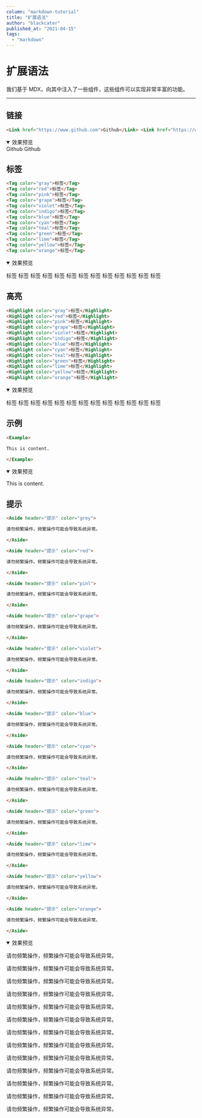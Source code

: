 ```yaml
---
column: "markdown-tutorial"
title: "扩展语法"
author: "blackcater"
published_at: "2021-04-15"
tags:
  - "markdown"
---
```


# 扩展语法

我们基于 MDX，向其中注入了一些组件，这些组件可以实现非常丰富的功能。

---

## 链接

```markdown
<Link href="https://www.github.com">Github</Link> <Link href="https://www.github.com" showIcon>Github</Link>
```

<details open>
  <summary>效果预览</summary>

<Example>

<Link href="https://www.github.com">Github</Link> <Link
  href="https://www.github.com"
  showIcon
>
  Github
</Link>

</Example>

</details>

## 标签

```markdown
<Tag color="gray">标签</Tag>
<Tag color="red">标签</Tag>
<Tag color="pink">标签</Tag>
<Tag color="grape">标签</Tag>
<Tag color="violet">标签</Tag>
<Tag color="indigo">标签</Tag>
<Tag color="blue">标签</Tag>
<Tag color="cyan">标签</Tag>
<Tag color="teal">标签</Tag>
<Tag color="green">标签</Tag>
<Tag color="lime">标签</Tag>
<Tag color="yellow">标签</Tag>
<Tag color="orange">标签</Tag>
```

<details open>
  <summary>效果预览</summary>

<Example>

<Tag color="gray">标签</Tag>
<Tag color="red">标签</Tag>
<Tag color="pink">标签</Tag>
<Tag color="grape">标签</Tag>
<Tag color="violet">标签</Tag>
<Tag color="indigo">标签</Tag>
<Tag color="blue">标签</Tag>
<Tag color="cyan">标签</Tag>
<Tag color="teal">标签</Tag>
<Tag color="green">标签</Tag>
<Tag color="lime">标签</Tag>
<Tag color="yellow">标签</Tag>
<Tag color="orange">标签</Tag>

</Example>

</details>

## 高亮

```markdown
<Highlight color="gray">标签</Highlight>
<Highlight color="red">标签</Highlight>
<Highlight color="pink">标签</Highlight>
<Highlight color="grape">标签</Highlight>
<Highlight color="violet">标签</Highlight>
<Highlight color="indigo">标签</Highlight>
<Highlight color="blue">标签</Highlight>
<Highlight color="cyan">标签</Highlight>
<Highlight color="teal">标签</Highlight>
<Highlight color="green">标签</Highlight>
<Highlight color="lime">标签</Highlight>
<Highlight color="yellow">标签</Highlight>
<Highlight color="orange">标签</Highlight>
```

<details open>
  <summary>效果预览</summary>

<Example>

<Highlight color="gray">标签</Highlight>
<Highlight color="red">标签</Highlight>
<Highlight color="pink">标签</Highlight>
<Highlight color="grape">标签</Highlight>
<Highlight color="violet">标签</Highlight>
<Highlight color="indigo">标签</Highlight>
<Highlight color="blue">标签</Highlight>
<Highlight color="cyan">标签</Highlight>
<Highlight color="teal">标签</Highlight>
<Highlight color="green">标签</Highlight>
<Highlight color="lime">标签</Highlight>
<Highlight color="yellow">标签</Highlight>
<Highlight color="orange">标签</Highlight>

</Example>

</details>

## 示例

```markdown
<Example>

This is content.

</Example>
```

<details open>
  <summary>效果预览</summary>

<Example>

<Example>

This is content.

</Example>

</Example>

</details>

## 提示

```markdown
<Aside header="提示" color="grey">

请勿频繁操作，频繁操作可能会导致系统异常。

</Aside>

<Aside header="提示" color="red">

请勿频繁操作，频繁操作可能会导致系统异常。

</Aside>

<Aside header="提示" color="pinl">

请勿频繁操作，频繁操作可能会导致系统异常。

</Aside>

<Aside header="提示" color="grape">

请勿频繁操作，频繁操作可能会导致系统异常。

</Aside>

<Aside header="提示" color="violet">

请勿频繁操作，频繁操作可能会导致系统异常。

</Aside>

<Aside header="提示" color="indigo">

请勿频繁操作，频繁操作可能会导致系统异常。

</Aside>

<Aside header="提示" color="blue">

请勿频繁操作，频繁操作可能会导致系统异常。

</Aside>

<Aside header="提示" color="cyan">

请勿频繁操作，频繁操作可能会导致系统异常。

</Aside>

<Aside header="提示" color="teal">

请勿频繁操作，频繁操作可能会导致系统异常。

</Aside>

<Aside header="提示" color="green">

请勿频繁操作，频繁操作可能会导致系统异常。

</Aside>

<Aside header="提示" color="lime">

请勿频繁操作，频繁操作可能会导致系统异常。

</Aside>

<Aside header="提示" color="yellow">

请勿频繁操作，频繁操作可能会导致系统异常。

</Aside>

<Aside header="提示" color="orange">

请勿频繁操作，频繁操作可能会导致系统异常。

</Aside>
```

<details open>
  <summary>效果预览</summary>

<Example>

<Aside header="提示" color="grey">

请勿频繁操作，频繁操作可能会导致系统异常。

</Aside>

<Aside header="提示" color="red">

请勿频繁操作，频繁操作可能会导致系统异常。

</Aside>

<Aside header="提示" color="pink">

请勿频繁操作，频繁操作可能会导致系统异常。

</Aside>

<Aside header="提示" color="grape">

请勿频繁操作，频繁操作可能会导致系统异常。

</Aside>

<Aside header="提示" color="violet">

请勿频繁操作，频繁操作可能会导致系统异常。

</Aside>

<Aside header="提示" color="indigo">

请勿频繁操作，频繁操作可能会导致系统异常。

</Aside>

<Aside header="提示" color="blue">

请勿频繁操作，频繁操作可能会导致系统异常。

</Aside>

<Aside header="提示" color="cyan">

请勿频繁操作，频繁操作可能会导致系统异常。

</Aside>

<Aside header="提示" color="teal">

请勿频繁操作，频繁操作可能会导致系统异常。

</Aside>

<Aside header="提示" color="green">

请勿频繁操作，频繁操作可能会导致系统异常。

</Aside>

<Aside header="提示" color="lime">

请勿频繁操作，频繁操作可能会导致系统异常。

</Aside>

<Aside header="提示" color="yellow">

请勿频繁操作，频繁操作可能会导致系统异常。

</Aside>

<Aside header="提示" color="orange">

请勿频繁操作，频繁操作可能会导致系统异常。

</Aside>

</Example>

</details>
